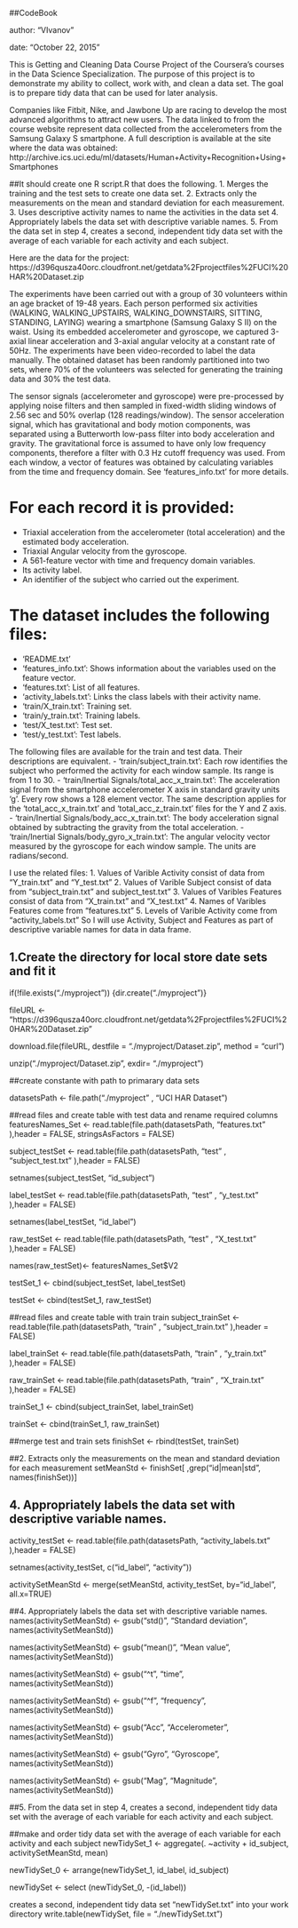 ##CodeBook

author: "VIvanov"

date: "October 22, 2015"

This is Getting and Cleaning Data Course Project of the Coursera's courses in the Data Science Specialization. The purpose of this project is to demonstrate my ability to collect, work with, and clean a data set. The goal is to prepare tidy data that can be used for later analysis. 

Companies like Fitbit, Nike, and Jawbone Up are racing to develop the most advanced algorithms to attract new users. The data linked to from the course website represent data collected from the accelerometers from the Samsung Galaxy S smartphone. A full description is available at the site where the data was obtained: 
http://archive.ics.uci.edu/ml/datasets/Human+Activity+Recognition+Using+Smartphones 

##It should create one R script.R that does the following. 
1. Merges the training and the test sets to create one data set.
2. Extracts only the measurements on the mean and standard deviation for each measurement. 
3. Uses descriptive activity names to name the activities in the data set
4. Appropriately labels the data set with descriptive variable names. 
5. From the data set in step 4, creates a second, independent tidy data set with the average of each variable for each activity and each subject.

Here are the data for the project: 
https://d396qusza40orc.cloudfront.net/getdata%2Fprojectfiles%2FUCI%20HAR%20Dataset.zip 

The experiments have been carried out with a group of 30 volunteers within an age bracket of 19-48 years. Each person performed six activities (WALKING, WALKING_UPSTAIRS, WALKING_DOWNSTAIRS, SITTING, STANDING, LAYING) wearing a smartphone (Samsung Galaxy S II) on the waist. Using its embedded accelerometer and gyroscope, we captured 3-axial linear acceleration and 3-axial angular velocity at a constant rate of 50Hz. The experiments have been video-recorded to label the data manually. The obtained dataset has been randomly partitioned into two sets, where 70% of the volunteers was selected for generating the training data and 30% the test data. 

The sensor signals (accelerometer and gyroscope) were pre-processed by applying noise filters and then sampled in fixed-width sliding windows of 2.56 sec and 50% overlap (128 readings/window). The sensor acceleration signal, which has gravitational and body motion components, was separated using a Butterworth low-pass filter into body acceleration and gravity. The gravitational force is assumed to have only low frequency components, therefore a filter with 0.3 Hz cutoff frequency was used. From each window, a vector of features was obtained by calculating variables from the time and frequency domain. See 'features_info.txt' for more details. 

For each record it is provided:
======================================

- Triaxial acceleration from the accelerometer (total acceleration) and the estimated body acceleration.
- Triaxial Angular velocity from the gyroscope. 
- A 561-feature vector with time and frequency domain variables. 
- Its activity label. 
- An identifier of the subject who carried out the experiment.

The dataset includes the following files:
=========================================
- 'README.txt'
- 'features_info.txt': Shows information about the variables used on the feature vector.
- 'features.txt': List of all features.
- 'activity_labels.txt': Links the class labels with their activity name.
- 'train/X_train.txt': Training set.
- 'train/y_train.txt': Training labels.
- 'test/X_test.txt': Test set.
- 'test/y_test.txt': Test labels.

The following files are available for the train and test data. Their descriptions are equivalent. 
- 'train/subject_train.txt': Each row identifies the subject who performed the activity for each window sample. Its range is from 1 to 30. 
- 'train/Inertial Signals/total_acc_x_train.txt': The acceleration signal from the smartphone accelerometer X axis in standard gravity units 'g'. Every row shows a 128 element vector. The same description applies for the 'total_acc_x_train.txt' and 'total_acc_z_train.txt' files for the Y and Z axis. 
- 'train/Inertial Signals/body_acc_x_train.txt': The body acceleration signal obtained by subtracting the gravity from the total acceleration. 
- 'train/Inertial Signals/body_gyro_x_train.txt': The angular velocity vector measured by the gyroscope for each window sample. The units are radians/second.

I use the related files:
1. Values of Varible Activity consist of data from “Y_train.txt” and “Y_test.txt”
2. Values of Varible Subject consist of data from “subject_train.txt” and subject_test.txt"
3. Values of Varibles Features consist of data from “X_train.txt” and “X_test.txt”
4. Names of Varibles Features come from “features.txt”
5. Levels of Varible Activity come from “activity_labels.txt”
So I will use Activity, Subject and Features as part of descriptive variable names for data in data frame.

## 1.Create the directory for local store date sets and fit it
if(!file.exists("./myproject")) {dir.create("./myproject")}

fileURL <- "https://d396qusza40orc.cloudfront.net/getdata%2Fprojectfiles%2FUCI%20HAR%20Dataset.zip"

download.file(fileURL, destfile = "./myproject/Dataset.zip", method = "curl")

unzip("./myproject/Dataset.zip", exdir= "./myproject")

##create constante with path to primarary data sets

datasetsPath <- file.path("./myproject" , "UCI HAR Dataset")

##read files and create table with test data and rename required columns
featuresNames_Set <- read.table(file.path(datasetsPath, "features.txt" ),header = FALSE, stringsAsFactors = FALSE)

subject_testSet <- read.table(file.path(datasetsPath, "test" , "subject_test.txt" ),header = FALSE)

setnames(subject_testSet, "id_subject")

label_testSet <- read.table(file.path(datasetsPath, "test" , "y_test.txt" ),header = FALSE)

setnames(label_testSet, "id_label")

raw_testSet <- read.table(file.path(datasetsPath, "test" , "X_test.txt" ),header = FALSE)

names(raw_testSet)<- featuresNames_Set$V2

testSet_1 <- cbind(subject_testSet, label_testSet)

testSet <- cbind(testSet_1, raw_testSet)

##read files and create table with train train
subject_trainSet <- read.table(file.path(datasetsPath, "train" , "subject_train.txt" ),header = FALSE)

label_trainSet <- read.table(file.path(datasetsPath, "train" , "y_train.txt" ),header = FALSE)

raw_trainSet <- read.table(file.path(datasetsPath, "train" , "X_train.txt" ),header = FALSE)

trainSet_1 <- cbind(subject_trainSet, label_trainSet)

trainSet <- cbind(trainSet_1, raw_trainSet)

##merge test and train sets
finishSet <- rbind(testSet, trainSet)


##2. Extracts only the measurements on the mean and standard deviation for each measurement
setMeanStd <- finishSet[ ,grep("id|mean|std", names(finishSet))]

## 4. Appropriately labels the data set with descriptive variable names.
activity_testSet <- read.table(file.path(datasetsPath, "activity_labels.txt" ),header = FALSE)

setnames(activity_testSet, c("id_label", "activity"))

activitySetMeanStd <- merge(setMeanStd, activity_testSet,  by="id_label", all.x=TRUE)

##4. Appropriately labels the data set with descriptive variable names.
names(activitySetMeanStd) <- gsub("std()", "Standard deviation", names(activitySetMeanStd))

names(activitySetMeanStd) <- gsub("mean()", "Mean value", names(activitySetMeanStd))

names(activitySetMeanStd) <- gsub("^t", "time", names(activitySetMeanStd))

names(activitySetMeanStd) <- gsub("^f", "frequency", names(activitySetMeanStd))

names(activitySetMeanStd) <- gsub("Acc", "Accelerometer", names(activitySetMeanStd))

names(activitySetMeanStd) <- gsub("Gyro", "Gyroscope", names(activitySetMeanStd))

names(activitySetMeanStd) <- gsub("Mag", "Magnitude", names(activitySetMeanStd))


##5. From the data set in step 4, creates a second, independent tidy data set with the average of each variable for each activity and each subject.

##make and order tidy data set with the average of each variable for each activity and each subject 
newTidySet_1 <- aggregate(. ~activity + id_subject, activitySetMeanStd, mean)

newTidySet_0 <- arrange(newTidySet_1, id_label, id_subject)

newTidySet <- select (newTidySet_0, -(id_label))


creates a second, independent tidy data set "newTidySet.txt" into your work directory 
write.table(newTidySet, file = "./newTidySet.txt")

